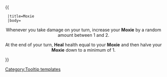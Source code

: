 {{ {{{1|Tooltip hover box}}}
  |title=Moxie
  |body=<center>Whenever you take damage on your turn, increase your '''Moxie''' by a random amount between 1 and 2.

At the end of your turn, '''Heal''' health equal to your '''Moxie''' and then halve your '''Moxie''' down to a minimum of 1.
</center>
}}<noinclude>[[Category:Tooltip templates]]</noinclude>